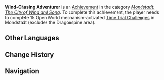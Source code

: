 {{Achievement Infobox
|title        = Wind-Chasing Adventurer
|id           = 80042
|order id     = 0042
|category     = Mondstadt: The City of Wind and Song
|description  = Complete 15 Open World mechanism-activated [[Time Trial Challenge]]s in Mondstadt (excludes the Dragonspine area).
|requirements = 
|primogems    = 20
|tracking     = Tracks the amount of Open World mechanism-activated Time Trial Challenges found in Mondstadt.
|topic        = Time Trial Challenges
|set          = Wind-Chasing Adventurer
|tier         = 3
|tiers_total  = 3
|tier1        = Wind-Chasing Adventurer (Tier 1)
|tier2        = Wind-Chasing Adventurer (Tier 2)
|tier3        = Wind-Chasing Adventurer (Tier 3)
|prev         = Wind-Chasing Adventurer (Tier 2)
|next         = 
}}
'''Wind-Chasing Adventurer''' is an [[Achievement]] in the category ''[[Mondstadt: The City of Wind and Song]]''. To complete this achievement, the player needs to complete 15 Open World mechanism-activated [[Time Trial Challenge]]s in Mondstadt (excludes the Dragonspine area).
<!--
==Trivia==

==Video Guides==
{{EVT
|video1   = 
|caption1 = 
}}
-->
==Other Languages==
{{Transclude|Wind-Chasing Adventurer|Other Languages}}

==Change History==
{{Change History|1.0}}
<!--
==References==
{{Reflist}}
-->
==Navigation==
{{Achievement Navbox|Mondstadt: The City of Wind and Song}}